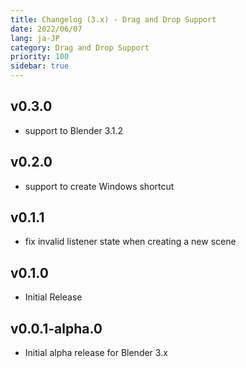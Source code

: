 ```yaml
---
title: Changelog (3.x) - Drag and Drop Support
date: 2022/06/07
lang: ja-JP
category: Drag and Drop Support
priority: 100
sidebar: true
---
```


## v0.3.0

- support to Blender 3.1.2

## v0.2.0

- support to create Windows shortcut

## v0.1.1

- fix invalid listener state when creating a new scene

## v0.1.0

- Initial Release

## v0.0.1-alpha.0

- Initial alpha release for Blender 3.x
